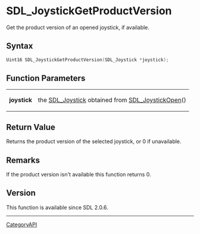 = SDL_JoystickGetProductVersion =

Get the product version of an opened joystick, if available.

== Syntax ==

<syntaxhighlight lang='c'>
Uint16 SDL_JoystickGetProductVersion(SDL_Joystick *joystick);
</syntaxhighlight>

== Function Parameters ==

{|
|'''joystick'''
|the [[SDL_Joystick]] obtained from [[SDL_JoystickOpen]]()
|}

== Return Value ==

Returns the product version of the selected joystick, or 0 if unavailable.

== Remarks ==

If the product version isn't available this function returns 0.

== Version ==

This function is available since SDL 2.0.6.

----
[[CategoryAPI]]



